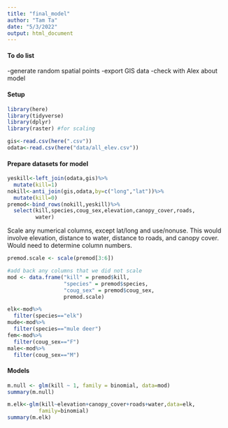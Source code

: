 ```yaml
---
title: "final_model"
author: "Tam Ta"
date: "5/3/2022"
output: html_document
---
```

#### To do list
-generate random spatial points
-export GIS data
-check with Alex about model


#### Setup
```r
library(here)
library(tidyverse)
library(dplyr)
library(raster) #for scaling
```

```r
gis<-read.csv(here(".csv"))
odata<-read.csv(here("data/all_elev.csv"))
```

#### Prepare datasets for model

```r
yeskill<-left_join(odata,gis)%>%
  mutate(kill=1)
nokill<-anti_join(gis,odata,by=c("long","lat"))%>%
  mutate(kill=0)
premod<-bind_rows(nokill,yeskill)%>%
  select(kill,species,coug_sex,elevation,canopy_cover,roads,
         water)
```

Scale any numerical columns, except lat/long and use/nonuse. This would involve elevation, distance to water, distance to roads, and canopy cover. Would need to determine column numbers.

```r
premod.scale <- scale(premod[3:6])

#add back any columns that we did not scale
mod <- data.frame("kill" = premod$kill, 
                  "species" = premod$species,
                  "coug_sex" = premod$coug_sex, 
                  premod.scale)
```

```r
elk<-mod%>%
  filter(species=="elk")
mude<-mod%>%
  filter(species=="mule deer")
fem<-mod%>%
  filter(coug_sex=="F")
male<-mod%>%
  filter(coug_sex=="M")
```

#### Models
```r
m.null <- glm(kill ~ 1, family = binomial, data=mod)
summary(m.null)
```

```r
m.elk<-glm(kill~elevation+canopy_cover+roads+water,data=elk,
          family=binomial)
summary(m.elk)
```